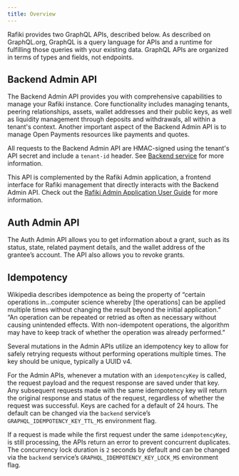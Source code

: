 ```yaml
---
title: Overview
---
```



Rafiki provides two GraphQL APIs, described below. As described on <LinkOut href="https://graphql.org/">GraphQL.org</LinkOut>, GraphQL is a query language for APIs and a runtime for fulfilling those queries with your existing data. GraphQL APIs are organized in terms of types and fields, not endpoints.

## Backend Admin API

The Backend Admin API provides you with comprehensive capabilities to manage your Rafiki instance. Core functionality includes managing tenants, peering relationships, assets, wallet addresses and their public keys, as well as liquidity management through deposits and withdrawals, all within a tenant's context. Another important aspect of the Backend Admin API is to manage Open Payments resources like payments and quotes.

All requests to the Backend Admin API are HMAC-signed using the tenant's API secret and include a `tenant-id` header. See [Backend service](/integration/deployment/services/backend-service#authentication-and-authorization) for more information.

This API is complemented by the Rafiki Admin application, a frontend interface for Rafiki management that directly interacts with the Backend Admin API. Check out the [Rafiki Admin Application User Guide](/admin/admin-user-guide) for more information.

## Auth Admin API

The Auth Admin API allows you to get information about a grant, such as its status, state, related payment details, and the wallet address of the grantee’s account. The API also allows you to revoke grants.

## Idempotency

Wikipedia describes <LinkOut href="https://en.wikipedia.org/wiki/Idempotence">idempotence</LinkOut> as being the property of “certain operations in…computer science whereby [the operations] can be applied multiple times without changing the result beyond the initial application.” “An operation can be repeated or retried as often as necessary without causing unintended effects. With non-idempotent operations, the algorithm may have to keep track of whether the operation was already performed.”

Several mutations in the Admin APIs utilize an idempotency key to allow for safely retrying requests without performing operations multiple times. The key should be unique, typically a UUID v4.

For the Admin APIs, whenever a mutation with an `idempotencyKey` is called, the request payload and the request response are saved under that key. Any subsequent requests made with the same idempotency key will return the original response and status of the request, regardless of whether the request was successful. Keys are cached for a default of 24 hours. The default can be changed via the `backend` service’s `GRAPHQL_IDEMPOTENCY_KEY_TTL_MS` environment flag.

If a request is made while the first request under the same `idempotencyKey`, is still processing, the APIs return an error to prevent concurrent duplicates. The concurrency lock duration is `2` seconds by default and can be changed via the `backend` service’s `GRAPHQL_IDEMPOTENCY_KEY_LOCK_MS` environment flag.
